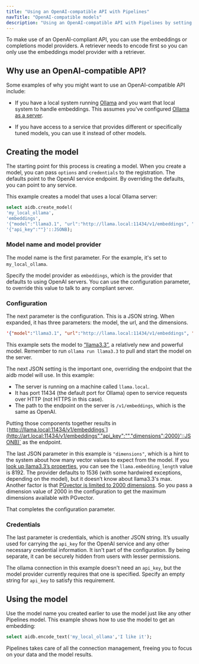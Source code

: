 ```yaml
---
title: "Using an OpenAI-compatible API with Pipelines"
navTitle: "OpenAI-compatible models"
description: "Using an OpenAI-compatible API with Pipelines by setting options and credentials."
---
```


To make use of an OpenAI-compliant API, you can use the embeddings or completions model providers. A retriever needs to encode first so you can only use the embeddings model provider with a retriever.

## Why use an OpenAI-compatible API?

Some examples of why you might want to use an OpenAI-compatible API include:

* If you have a local system running [Ollama](https://ollama.com) and you want that local system to handle embeddings. This assumes you've configured [Ollama as a server](https://github.com/ollama/ollama/blob/main/docs/faq.md#how-do-i-configure-ollama-server).

* If you have access to a service that provides different or specifically tuned models, you can use it instead of other models.

## Creating the model

The starting point for this process is creating a model. When you create a model, you can pass `options` and `credentials` to the registration. The defaults point to the OpenAI service endpoint. By overriding the defaults, you can point to any service. 

This example creates a model that uses a local Ollama server:

```sql
select aidb.create_model(
'my_local_ollama',
'embeddings',
'{"model":"llama3.1", "url":"http://llama.local:11434/v1/embeddings", "dimensions":2000}'::JSONB,
'{"api_key":""}'::JSONB);
```

### Model name and model provider

The model name is the first parameter. For the example, it's set to `my_local_ollama`.

Specify the model provider as `embeddings`, which is the provider that defaults to using OpenAI servers. You can use the configuration parameter, to override this value to talk to any compliant server.

### Configuration

The next parameter is the configuration. This is a JSON string. When expanded, it has three parameters: the model, the url, and the dimensions.

```json
'{"model":"llama3.1", "url":"http://llama.local:11434/v1/embeddings", "dimensions":2000}'::JSONB
```

This example sets the model to [“llama3.3”](https://ollama.com/library/llama3.3), a relatively new and powerful model. Remember to run `ollama run llama3.3` to pull and start the model on the server.

The next JSON setting is the important one, overriding the endpoint that the aidb model will use. In this example:

* The server is running on a machine called `llama.local`.
* It has port 11434 (the default port for Ollama) open to service requests over HTTP (not HTTPS in this case).
* The path to the endpoint on the server is `/v1/embeddings`, which is the same as OpenAI.

Putting those components together results in `[`http://llama.local:11434/v1/embeddings`](http://art.local:11434/v1/embeddings","api_key":"","dimensions":2000}'::JSONB)` as the endpoint.

The last JSON parameter in this example is `"dimensions"`, which is a hint to the system about how many vector values to expect from the model. If you [look up llama3.3’s properties](https://ollama.com/library/llama3.3/blobs/4824460d29f2), you can see the `llama.embedding_length` value is 8192. The provider defaults to 1536 (with some hardwired exceptions, depending on the model), but it doesn’t know about llama3.3's max. Another factor is that [PGvector is limited to 2000 dimensions](https://github.com/pgvector/pgvector?tab=readme-ov-file#what-if-i-want-to-index-vectors-with-more-than-2000-dimensions). So you pass a  dimension value of 2000 in the configuration to get the maximum dimensions available with PGvector.

That completes the configuration parameter.

### Credentials

The last parameter is credentials, which is another JSON string. It’s usually used for carrying the `api_key` for the OpenAI service and any other necessary credential information. It isn't part of the configuration. By being separate, it can be securely hidden from users with lesser permissions. 

The ollama connection in this example doesn't need an `api_key`, but the model provider currently requires that one is specified. Specify an empty string for `api_key` to satisfy this requirement.

## Using the model

Use the model name you created earlier to use the model just like any other Pipelines model. This example shows how to use the model to get an embedding:

```sql
select aidb.encode_text('my_local_ollama','I like it');
```

Pipelines takes care of all the connection management, freeing you to focus on your data and the model results.
